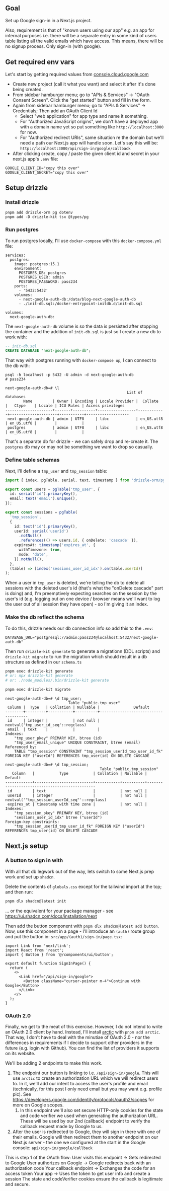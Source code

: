 ## Goal

Set up Google sign-in in a Next.js project.

Also, requirement is that of "known users using our app" e.g. an app for internal purposes i.e. there will be a separate entry in some kind of users table listing all the valid emails which have access. This means, there will be no signup process. Only sign-in (with google).

## Get required env vars

Let's start by getting required values from [console.cloud.google.com](https://console.cloud.google.com/)

- Create new project (call it what you want) and select it after it's done being created.
- From sidebar hamburger menu; go to "APIs & Services" -> "OAuth Consent Screen". Click the "get started" button and fill in the form.
- Again from sidebar hamburger menu; go to "APIs & Services" -> Credentials; Then add an OAuth Client Id
  - Select "web application" for app type and name it something.
  - For "Authorized JavaScript origins", we don't have a deployed app with a domain name yet so put something like `http://localhost:3000` for now.
  - For "Authorized redirect URIs", same situation re the domain but we'll need a path our Next.js app will handle soon. Let's say this will be: `http://localhost:3000/api/sign-in/google/callback`
- After clicking create, copy / paste the given client id and secret in your next.js app's `.env` file:

```
GOOGLE_CLIENT_ID="copy this over"
GOOGLE_CLIENT_SECRET="copy this over"
```

## Setup drizzle

### Install drizzle

```
pnpm add drizzle-orm pg dotenv
pnpm add -D drizzle-kit tsx @types/pg
```

### Run postgres

To run postgres locally, I'll use `docker-compose` with this `docker-compose.yml` file:

```
services:
  postgres:
    image: postgres:15.1
    environment:
      POSTGRES_DB: postgres
      POSTGRES_USER: admin
      POSTGRES_PASSWORD: pass234
    ports:
      - '5432:5432'
    volumes:
      - next-google-auth-db:/data/blog-next-google-auth-db
      - ./init-db.sql:/docker-entrypoint-initdb.d/init-db.sql

volumes:
  next-google-auth-db:
```

The `next-google-auth-db` volume is so the data is persisted after stopping the container and the addition of `init-db.sql` is just so I create a new db to work with:

```sql
-- init-db.sql
CREATE DATABASE "next-google-auth-db";
```

That way with postgres running with `docker-compose up`, I can connect to the db with:

```
psql -h localhost -p 5432 -U admin -d next-google-auth-db
# pass234

next-google-auth-db=# \l
                                                      List of databases
        Name         | Owner | Encoding | Locale Provider |  Collate   |   Ctype    | Locale | ICU Rules | Access privileges
---------------------+-------+----------+-----------------+------------+------------+--------+-----------+-------------------
 next-google-auth-db | admin | UTF8     | libc            | en_US.utf8 | en_US.utf8 |        |           |
 postgres            | admin | UTF8     | libc            | en_US.utf8 | en_US.utf8 |        |           |
```

That's a separate db for drizzle - we can safely drop and re-create it. The `postgres` db may or may not be something we want to drop so casually.

### Define table schemas

Next, I'll define a `tmp_user` and `tmp_session` table:

```ts
import { index, pgTable, serial, text, timestamp } from 'drizzle-orm/pg-core';

export const users = pgTable('tmp_user', {
  id: serial('id').primaryKey(),
  email: text('email').unique(),
});

export const sessions = pgTable(
  'tmp_session',
  {
    id: text('id').primaryKey(),
    userId: serial('userId')
      .notNull()
      .references(() => users.id, { onDelete: 'cascade' }),
    expiresAt: timestamp('expires_at', {
      withTimezone: true,
      mode: 'date',
    }).notNull(),
  },
  (table) => [index('sessions_user_id_idx').on(table.userId)]
);
```

When a user in `tmp_user` is deleted, we're telling the db to delete all sessions with the deleted user's id (that's what the "onDelete cascade" part is doing) and, I'm preemptively expecting searches on the session by the user's id (e.g. logging out on one device / browser means we'll want to log the user out of all session they have open) - so I'm giving it an index.

### Make the db reflect the schema

To do this, drizzle needs our db connection info so add this to the `.env`:

```
DATABASE_URL="postgresql://admin:pass234@localhost:5432/next-google-auth-db"
```

Then run `drizzle-kit generate` to generate a migrationn (DDL scripts) and `drizzle-kit migrate` to run the migration which should result in a db structure as defined in our `schema.ts`

```sh
pnpm exec drizzle-kit generate
# or: npx drizzle-kit generate
# or: ./node_modules/.bin/drizzle-kit generate

pnpm exec drizzle-kit migrate
```

```
next-google-auth-db=# \d tmp_user;
                            Table "public.tmp_user"
 Column |  Type   | Collation | Nullable |               Default
--------+---------+-----------+----------+--------------------------------------
 id     | integer |           | not null | nextval('tmp_user_id_seq'::regclass)
 email  | text    |           |          |
Indexes:
    "tmp_user_pkey" PRIMARY KEY, btree (id)
    "tmp_user_email_unique" UNIQUE CONSTRAINT, btree (email)
Referenced by:
    TABLE "tmp_session" CONSTRAINT "tmp_session_userId_tmp_user_id_fk" FOREIGN KEY ("userId") REFERENCES tmp_user(id) ON DELETE CASCADE

next-google-auth-db=# \d tmp_session;
                                          Table "public.tmp_session"
   Column   |           Type           | Collation | Nullable |                    Default
------------+--------------------------+-----------+----------+-----------------------------------------------
 id         | text                     |           | not null |
 userId     | integer                  |           | not null | nextval('"tmp_session_userId_seq"'::regclass)
 expires_at | timestamp with time zone |           | not null |
Indexes:
    "tmp_session_pkey" PRIMARY KEY, btree (id)
    "sessions_user_id_idx" btree ("userId")
Foreign-key constraints:
    "tmp_session_userId_tmp_user_id_fk" FOREIGN KEY ("userId") REFERENCES tmp_user(id) ON DELETE CASCADE
```

## Next.js setup

### A button to sign in with

With all that db legwork out of the way, lets switch to some Next.js prep work and set up `shadcn`.

Delete the contents of `globals.css` except for the tailwind import at the top; and then run:

```sh
pnpm dlx shadcn@latest init
```

… or the equivalent for your package manager - see https://ui.shadcn.com/docs/installation/next

Then add the button component with `pnpm dlx shadcn@latest add button`. Now, use this component in a page - I'll introduce an `(auth)` route group and put the button in: `src/app/(auth)/sign-in/page.tsx`:

```tsx
import Link from 'next/link';
import React from 'react';
import { Button } from '@/components/ui/button';

export default function SignInPage() {
  return (
    <>
      <Link href="/api/sign-in/google">
        <Button className="cursor-pointer m-4">Continue with Google</Button>
      </Link>
    </>
  );
}
```

### OAuth 2.0

Finally, we get to the meat of this exercise. However, I do not intend to write an OAuth 2.0 client by hand. Instead, I'll install [arctic](https://arcticjs.dev/) with `pnpm add arctic`. That way, I don't have to deal with the minutiae of OAuth 2.0 - nor the differences in requirements if I decide to support other providers in the future (e.g. login with Github). You can find the list of providers it supports on its website.

We'll be adding 2 endpoints to make this work.

1. The endpoint our button is linking to i.e. `/api/sign-in/google`. This will use `arctic` to create an authorization URL which we will redirect users to. In it, we'll add our intent to access the user's profile and email (technically, for this post I only need email but you may want e.g. profile pic). See https://developers.google.com/identity/protocols/oauth2/scopes for more on Google scopes.
   1. In this endpoint we'll also set secure HTTP-only cookies for the state and code verifier we used when generating the authorization URL. These will be used by our 2nd (callback) endpoint to verify the callback request made by Google to us.
2. After the user is redirected to Google, they will sign in there with one of their emails. Google will then redirect them to another endpoint on our Next.js server - the one we configured at the start in the Google console: `api/sign-in/google/callback`



This is step 1 of the OAuth flow:
User visits this endpoint → Gets redirected to Google
User authorizes on Google → Google redirects back with an authorization code
Your callback endpoint → Exchanges the code for an access token
Your app → Uses the token to get user info and create a session
The state and codeVerifier cookies ensure the callback is legitimate and secure.
